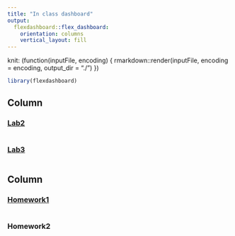 ```yaml
---
title: "In class dashboard"
output: 
  flexdashboard::flex_dashboard:
    orientation: columns
    vertical_layout: fill
---
```


knit: (function(inputFile, encoding) {
  rmarkdown::render(inputFile, encoding = encoding, output_dir = "./") })

```r
library(flexdashboard)
```

Column {data-width=650}
-----------------------------------------------------------------------

### [Lab2](../lab2/lab2_code.html)

```r

```

### [Lab3](../lab3/lab3_script.html)

```r

```

Column {data-width=350}
-----------------------------------------------------------------------

### [Homework1](../hw1/hw1_code/hw1_code.html)

```r

```

### Homework2

```r

```


